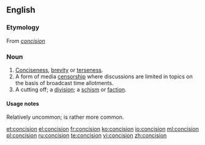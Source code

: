 ==English==
===Etymology===
From {{etyl|frm|en}} ''[[#French|concision]]''

===Noun===
{{en-noun|-}}

# [[conciseness|Conciseness]], [[brevity]] or [[terseness]].
# A form of media [[censorship]] where discussions are limited in topics on the basis of broadcast time allotments.
# A cutting off; a [[division]]; a [[schism]] or [[faction]].
#: {{rfquotek|South}}

====Usage notes====
Relatively uncommon; {{term|brevity}} is rather more common.

[[et:concision]]
[[el:concision]]
[[fr:concision]]
[[ko:concision]]
[[io:concision]]
[[ml:concision]]
[[pl:concision]]
[[ru:concision]]
[[te:concision]]
[[vi:concision]]
[[zh:concision]]